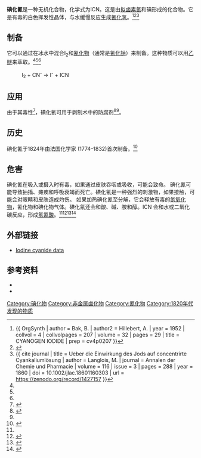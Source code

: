 {{chembox
| verifiedrevid = 400117565
| ImageFile = cyanogen-iodide-2D.png
| ImageSize = 
| ImageFile1 = cyanogen-iodide-3D-balls.png
| ImageSize1 = 
| ImageFile2 = cyanogen-iodide-3D-vdW.png
| ImageSize2 = 
| IUPACName = Carbononitridic iodide<ref>{{Cite web|title=Iodine cyanide - Compound Summary|url=https://pubchem.ncbi.nlm.nih.gov/summary/summary.cgi?cid=10478|work=PubChem Compound|publisher=National Center for Biotechnology Information|access-date=2012-06-04|location=USA|date=2005-03-27|at=Identification|archive-date=2014-01-04|archive-url=https://web.archive.org/web/20140104001958/http://pubchem.ncbi.nlm.nih.gov/summary/summary.cgi?cid=10478|dead-url=no}}</ref>
| OtherNames = 氰化碘<ref name = "Merck">{{cite book |title=The Merck Index|url=https://archive.org/details/merckindexencycl00wind|url-access=registration|edition=10th|year=1983|publisher=Merck & Co. |location=Rahway, NJ|page=[https://archive.org/details/merckindexencycl00wind/page/385 385]}}</ref>；碘甲腈
| Section1 = {{Chembox Identifiers
| CASNo = 506-78-5
| CASNo_Ref = {{cascite|correct|??}}
|    ChemSpiderID_Ref  = {{chemspidercite|correct|chemspider}}|  ChemSpiderID  =  10046
|  InChI  =  1/CIN/c2-1-3
|  InChIKey  =  WPBXOELOQKLBDF-UHFFFAOYAT
|  StdInChI_Ref  = {{stdinchicite|correct|chemspider}}|  StdInChI  =  1S/CIN/c2-1-3
|  StdInChIKey_Ref  = {{stdinchicite|correct|chemspider}}|  StdInChIKey  =  WPBXOELOQKLBDF-UHFFFAOYSA-N
|    PubChem  =  10478
|    SMILES  =  IC#N
|    EINECS  =  208-053-3
|    RTECS  =  NN1750000
}}
| Section2 = {{Chembox Properties
| Reference= <ref>{{RubberBible87th}}</ref>
|   Formula = ICN
|   MolarMass = 152.9219
|   Appearance = 白色晶体
|   Density = 1.84 g/cm<sup>3</sup>
|   MeltingPt = 146.7 °C
|   BoilingPt = 
|   Solubility = 可溶并缓慢反应
|   SolubleOther = 可溶于[[乙醇|乙醇]]、[[乙醚|乙醚]]
  }}
| Section3 = {{Chembox Hazards
|   MainHazards = 
|   FlashPt = 
|   Autoignition = 
  }}
| Section7 = {{Chembox Hazards
| NFPA-H = 3
| NFPA-F = 0
| NFPA-R = 0
| NFPA-O =  
  }}
}}

'''碘化氰'''是一种无机化合物，化学式为ICN。这是由[[拟卤素|拟卤素]][[氰|氰]]和碘形成的化合物。它是有毒的白色挥发性晶体，与水缓慢反应生成[[氰化氢|氰化氢]]。<ref name=Bak>{{ OrgSynth | author = Bak, B. | author2 = Hillebert, A. | year = 1952 | collvol = 4 | collvolpages = 207 | volume = 32 | pages = 29 | title = CYANOGEN IODIDE | prep = cv4p0207 }}</ref><ref name=Lan1>{{cite journal | title = CYANOGÈNE Action de l'iode sur une solution concentrée de cyanure de potassium | author = Langlois, M. | journal = Comptes Rendus | volume = 51 | pages = 29 | year = 1860 | url = http://gallica.bnf.fr/ark:/12148/bpt6k30082/f29.table | access-date = 2011-05-27 | archive-date = 2016-02-08 | archive-url = https://web.archive.org/web/20160208080819/http://gallica.bnf.fr/ark:/12148/bpt6k30082/f29.table | dead-url = no }}</ref><ref name=Lan2>{{ cite journal | title = Ueber die Einwirkung des Jods auf concentrirte Cyankaliumlösung | author = Langlois, M. | journal = Annalen der Chemie und Pharmacie | volume = 116 | issue = 3 | pages = 288 | year = 1860 | doi = 10.1002/jlac.18601160303 | url = https://zenodo.org/record/1427157 }}</ref>

==制备==
它可以通过在冰水中混合I<sub>2</sub>和[[氰化物|氰化物]]（通常是[[氰化钠|氰化钠]]）来制备。这种物质可以用[[乙醚|乙醚]]来萃取。<ref name=Bak/><ref name=Lan1/><ref name=Lan2/>
:I<sub>2</sub> + CN<sup>-</sup> → I<sup>-</sup> + ICN

==应用==
由于其毒性<ref name=Poh>{{cite book | author = Pohanish, R. P. | title = Sittig's Handbook of Toxic and Hazardous Chemicals and Carcinogens | edition = 6th | chapter = Cyanogen iodide | year = 2011 | page = 808 | publisher = Elsevier | isbn = 978-1-4377-7869-4 | chapter-url = https://books.google.com/books?id=RYt0Wzb60b4C&pg=PA808 | access-date = 2021-03-10 | archive-date = 2017-04-17 | archive-url = https://web.archive.org/web/20170417084522/https://books.google.com/books?id=RYt0Wzb60b4C&pg=PA808 | dead-url = no }}</ref>，碘化氰可用于剥制术中的防腐剂<ref>{{cite encyclopedia | title = Cyanogen halide | encyclopedia = Encyclopædia Britannica (online) | year = 2012 | publisher = Encyclopædia Britannica Inc. | url = http://www.britannica.com/EBchecked/topic/147758/cyanogen-halide | access-date = 2012-04-12 | archive-date = 2012-01-02 | archive-url = https://web.archive.org/web/20120102022308/http://www.britannica.com/EBchecked/topic/147758/cyanogen-halide | dead-url = no }}</ref><ref name=Poh/>。

==历史==
碘化氰于1824年由法国化学家{{le|Georges-Simon Serullas}} (1774–1832)首次制备。<ref>{{cite journal|last1=Serullas|title=Nouveau composé d'iode, d'azote et de charbon ou cyanure d'iode|journal=Annales de Chimie et de Physique|date=1824|volume=27|page=184–195|url=https://babel.hathitrust.org/cgi/pt?id=hvd.hx3dwb;view=1up;seq=188|series=2nd series|trans-title=New compound of iodine, nitrogen, and carbon, or cyanide of iodine|language=fr}}</ref>

==危害==
碘化氰在吸入或摄入时有毒，如果通过皮肤吞咽或吸收，可能会致命。 碘化氰可能导致抽搐、瘫痪和呼吸衰竭而死亡。碘化氰是一种强烈的刺激物，如果接触，可能会对眼睛和皮肤造成灼伤。 如果加热碘化氰至分解，它会释放有毒的[[氮氧化物|氮氧化物]]，氰化物和碘化物气体。碘化氰还会和酸、碱、胺和醇。ICN 会和水或二氧化碳反应，形成[[氢氰酸|氢氰酸]]。<ref name=Poh/><ref>{{cite web | title = Iodine cyanide - Compound Summary (CID 10478) | url = https://pubchem.ncbi.nlm.nih.gov/summary/summary.cgi?cid=10478 | work = PubChem | publisher = NIH | access-date = 2021-03-10 | archive-date = 2014-01-04 | archive-url = https://web.archive.org/web/20140104001958/http://pubchem.ncbi.nlm.nih.gov/summary/summary.cgi?cid=10478 | dead-url = no }}</ref><ref name="CDC">{{cite web | title = Iodine Cyanide; International Chemical Safety Card No. 0662 (U.S. National Version) | publisher = National Institute for Occupational Safety and Health, Centers for Disease Control and Prevention | year = 2005 | url = https://www.cdc.gov/niosh/ipcsneng/neng0662.html | access-date = 2012-04-12 | archive-date = 2018-04-06 | archive-url = https://web.archive.org/web/20180406040233/https://www.cdc.gov/niosh/ipcsneng/neng0662.html | dead-url = no }}</ref><ref name="Chemical">{{cite web | title = Cyanogen Iodide | url = http://www.chemicalbook.com/ChemicalProductProperty_EN_CB3345368.htm | publisher = ChemicalBook | access-date = 2021-03-10 | archive-date = 2018-08-09 | archive-url = https://web.archive.org/web/20180809015536/http://www.chemicalbook.com/ChemicalProductProperty_EN_CB3345368.htm | dead-url = no }}</ref>

== 外部链接 ==
*[http://www.inchem.org/documents/icsc/icsc/eics0662.htm Iodine cyanide data] {{Wayback|url=http://www.inchem.org/documents/icsc/icsc/eics0662.htm |date=20110608223412 }}

== 参考资料 ==
{{reflist}}
*{{cite journal
 | title = CYANOGÈNE Action de l'iode sur une solution concentrée de cyanure de potassium
 | author = Langlois M.
 | journal = Comp Rendus
 | volume = 51
 | issue = 
 | pages = 29
 | year = 1860
 | url = http://gallica.bnf.fr/ark:/12148/bpt6k30082/f29.table
 | doi = 
 | access-date = 2011-05-27
 | archive-date = 2016-02-08
 | archive-url = https://web.archive.org/web/20160208080819/http://gallica.bnf.fr/ark:/12148/bpt6k30082/f29.table
 | dead-url = no
 }}
*{{cite journal
 | title = Ueber die Einwirkung des Jods auf concentrirte Cyankaliumlösung
 | author = Langlois M.
 | journal = Annalen der Chemie und Pharmacie
 | volume = 116
 | issue = 3
 | pages = 288
 | year =  1860
 | url = 
 | doi = 10.1002/jlac.18601160303}}

{{碘化合物}}
{{氰化物}}
{{Authority control}}
[[Category:碘化物|Category:碘化物]]
[[Category:非金属卤化物|Category:非金属卤化物]]
[[Category:氰化物|Category:氰化物]]
[[Category:1820年代发现的物质|Category:1820年代发现的物质]]